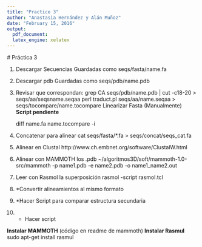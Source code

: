 ```yaml
---
title: "Practice 3"
author: "Anastasia Hernández y Alán Muñoz"
date: "February 15, 2016"
output: 
  pdf_document: 
  latex_engine: xelatex
---
```

  # Práctica 3
  
1. Descargar Secuencias
  Guardadas como seqs/fasta/name.fa
  
2. Descargar pdb
  Guardadas como seqs/pdb/name.pdb
  
3. Revisar que correspondan:
	grep CA seqs/pdb/name.pdb | cut -c18-20 > seqs/aa/seqsname.seqaa 
	perl traduct.pl seqs/aa/name.seqaa > seqs/tocompare/name.tocompare
	Linearizar Fasta (Manualmente) **Script pendiente**
	
	diff name.fa name.tocompare -i
	
4. Concatenar para alinear
	cat seqs/fasta/*.fa > seqs/concat/seqs_cat.fa
	
5. Alinear en Clustal 
	http://www.ch.embnet.org/software/ClustalW.html
6. Alinear con MAMMOTH los .pdb
	~/algoritmos3D/soft/mammoth-1.0-src/mammoth -p name1.pdb -e name2.pdb -o name1_name2.out
7. Leer con Rasmol la superposición
	rasmol -script rasmol.tcl	
8. *Convertir alineamientos al mismo formato
9. *Hacer Script para comparar estructura secundaria
10. * Hacer script


**Instalar MAMMOTH**
	(código en readme de mammoth)
**Instalar Rasmul**
	sudo apt-get install rasmul
